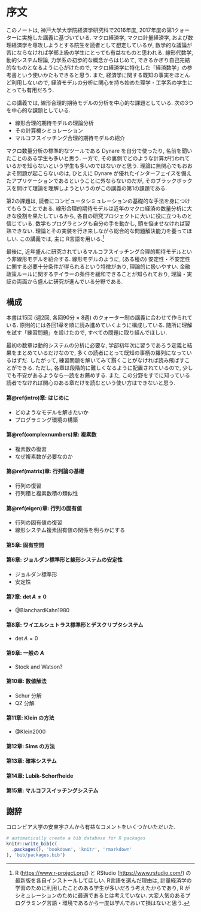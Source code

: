 # 序文 {-}

このノートは, 神戸大学大学院経済学研究科で2016年度, 2017年度の第1クォーターに実施した講義に基づいている. マクロ経済学, マクロ計量経済学, および数理経済学を専攻しようとする院生を読者として想定しているが,  数学的な議論が苦にならなければ学部上級の学生にとっても有益なものと思われる. 線形代数学, 動的システム理論, 力学系の初歩的な概念からはじめて, できるかぎり自己完結的なものとなるように心がけたので,  マクロ経済学に特化した「経済数学」の参考書という使いかたもできると思う. また, 経済学に関する既知の事実をほとんど利用しないので, 経済モデルの分析に関心を持ち始めた理学・工学系の学生にとっても有用だろう.

この講義では, 線形合理的期待モデルの分析を中心的な課題としている. 次の3つを中心的な課題としている.

- 線形合理的期待モデルの理論分析
- その計算機シミュレーション
- マルコフスイッチング合理的期待モデルの紹介

マクロ数量分析の標準的なツールである Dynare を自分で使ったり, 名前を聞いたことのある学生も多いと思う. 一方で, その裏側でどのような計算が行われているかを知らないという学生も多いのではないかと思う. 理論に無関心でもおおよそ問題が起こらないのは, ひとえに Dynare が優れたインターフェイスを備えたアプリケーションであるということに外ならないのだが, そのブラックボックスを開けて理論を理解しようというのがこの講義の第1の課題である. 

第2の課題は, 読者にコンピュータシミュレーションの基礎的な手法を身につけてもらうことである. 線形合理的期待モデルは近年のマクロ経済の数量分析に大きな役割を果たしているから, 各自の研究プロジェクトに大いに役に立つものと信じている. 
数学もプログラミングも自分の手を動かし, 頭を悩ませなければ習熟できない. 理論とその実装を行き来しながら総合的な問題解決能力を養ってほしい. この講義では, 主に R言語を用いる.^[R ([https://www.r-project.org/](https://www.r-project.org/)) と RStudio ([https://www.rstudio.com/](https://www.rstudio.com/)) の最新版を各自インストールしてほしい. R言語を選んだ理由は, 計量経済学の学習のために利用したことのある学生が多いだろう考えたからであり, R がシミュレーションのために最適であるとは考えていない. 大変人気のあるプログラミング言語・環境であるから一度は学んでおいて損はないと思う.]

最後に, 近年盛んに研究されているマルコフスイッチング合理的期待モデルという非線形モデルを紹介する.  線形モデルのように, (ある種の) 安定性・不安定性に関する必要十分条件が得られるという特徴があり, 理論的に扱いやすい. 金融政策ルールに関するテイラーの条件を緩和できることが知られており, 理論・実証の両面から盛んに研究が進んでいる分野である.


## 構成 {-}

本書は15回 (週2回, 各回90分 × 8週) のクォーター制の講義に合わせて作られている. 原則的には各回1章を順に読み進めていくように構成している. 随所に理解を試す「練習問題」を設けたので, すべての問題に取り組んでほしい. 

最初の数章は動的システムの分析に必要な, 学部初年次に習うであろう定義と結果をまとめているだけなので,  多くの読者にとって既知の事柄の羅列になっているはずだ. したがって, 練習問題を解いてみて躓くことがなければ読み飛ばすことができる. ただし, 各章は段階的に難しくなるように配置されているので, 少しでも不安があるようなら一読をお薦めする. また, この分野をすでに知っている読者でなければ関心のある章だけを読むという使い方はできないと思う. 


#### 第\@ref(intro)章: はじめに {-}

- どのようなモデルを解きたいか
- プログラミング環境の構築

#### 第\@ref(complexnumbers)章: 複素数 {-}

- 複素数の復習
- なぜ複素数が必要なのか

#### 第\@ref(matrix)章: 行列論の基礎 {-}

- 行列の復習
- 行列積と複素数積の類似性

#### 第\@ref(eigen)章: 行列の固有値 {-}

- 行列の固有値の復習
- 線形システム複素固有値の関係を明らかにする

#### 第5章: 固有空間 {-}

#### 第6章: ジョルダン標準形と線形システムの安定性 {-}

- ジョルダン標準形
- 安定性

#### 第7章: $\det A \neq 0$ {-}

- @BlanchardKahn1980

#### 第8章: ワイエルシュトラス標準形とデスクリプタシステム {-}

- $\det A = 0$ 

#### 第9章: 一般の $A$ {-}

- Stock and Watson?

#### 第10章: 数値解法 {-}

- Schur 分解
- QZ 分解

#### 第11章: Klein の方法 {-}

- @Klein2000


#### 第12章: Sims の方法 {-}


#### 第13章: 確率システム {-}


#### 第14章: Lubik-Schorfheide {-}


#### 第15章: マルコフスイッチングシステム {-}


## 謝辞 {-}

コロンビア大学の安東宇さんから有益なコメントをいくつかいただいた.


```r
# automatically create a bib database for R packages
knitr::write_bib(c(
  .packages(), 'bookdown', 'knitr', 'rmarkdown'
), 'bib/packages.bib')
```

